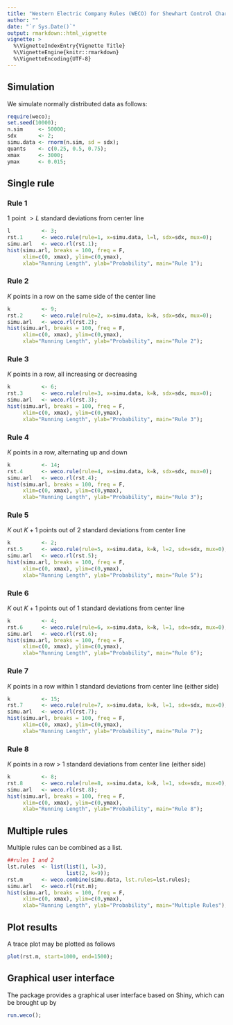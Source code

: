 ```yaml
---
title: "Western Electric Company Rules (WECO) for Shewhart Control Chart"
author: ""
date: "`r Sys.Date()`"
output: rmarkdown::html_vignette
vignette: >
  %\VignetteIndexEntry{Vignette Title}
  %\VignetteEngine{knitr::rmarkdown}
  %\VignetteEncoding{UTF-8}
---
```


## Simulation

We simulate normally distributed data as follows:

```r
require(weco);
set.seed(10000);
n.sim     <- 50000;
sdx       <- 2;
simu.data <- rnorm(n.sim, sd = sdx);
quants    <- c(0.25, 0.5, 0.75);
xmax      <- 3000;
ymax      <- 0.015;
```

## Single rule

### Rule 1

1 point $>L$ standard deviations from center line

```r
l          <- 3;
rst.1      <- weco.rule(rule=1, x=simu.data, l=l, sdx=sdx, mux=0);
simu.arl   <- weco.rl(rst.1);
hist(simu.arl, breaks = 100, freq = F,
     xlim=c(0, xmax), ylim=c(0,ymax),
     xlab="Running Length", ylab="Probability", main="Rule 1");
```

### Rule 2

$K$ points in a row on the same side of the center line 

```r
k          <- 9;
rst.2      <- weco.rule(rule=2, x=simu.data, k=k, sdx=sdx, mux=0);
simu.arl   <- weco.rl(rst.2);
hist(simu.arl, breaks = 100, freq = F,
     xlim=c(0, xmax), ylim=c(0,ymax),
     xlab="Running Length", ylab="Probability", main="Rule 2");
```

### Rule 3

$K$ points in a row, all increasing or decreasing


```r
k          <- 6;
rst.3      <- weco.rule(rule=3, x=simu.data, k=k, sdx=sdx, mux=0);
simu.arl   <- weco.rl(rst.3);
hist(simu.arl, breaks = 100, freq = F,
     xlim=c(0, xmax), ylim=c(0,ymax),
     xlab="Running Length", ylab="Probability", main="Rule 3");
```

### Rule 4

$K$ points in a row, alternating up and down 

```r
k          <- 14;
rst.4      <- weco.rule(rule=4, x=simu.data, k=k, sdx=sdx, mux=0);
simu.arl   <- weco.rl(rst.4);
hist(simu.arl, breaks = 100, freq = F,
     xlim=c(0, xmax), ylim=c(0,ymax),
     xlab="Running Length", ylab="Probability", main="Rule 3");
```

### Rule 5

$K$ out $K+1$ points out of 2 standard deviations from center line

```r
k          <- 2;
rst.5      <- weco.rule(rule=5, x=simu.data, k=k, l=2, sdx=sdx, mux=0);
simu.arl   <- weco.rl(rst.5);
hist(simu.arl, breaks = 100, freq = F,
     xlim=c(0, xmax), ylim=c(0,ymax),
     xlab="Running Length", ylab="Probability", main="Rule 5");
```

### Rule 6

$K$ out $K+1$ points out of 1 standard deviations from center line

```r
k          <- 4;
rst.6      <- weco.rule(rule=6, x=simu.data, k=k, l=1, sdx=sdx, mux=0);
simu.arl   <- weco.rl(rst.6);
hist(simu.arl, breaks = 100, freq = F, 
     xlim=c(0, xmax), ylim=c(0,ymax),
     xlab="Running Length", ylab="Probability", main="Rule 6");
```

### Rule 7

$K$ points in a row within 1 standard deviations from center line (either side)

```r
k          <- 15;
rst.7      <- weco.rule(rule=7, x=simu.data, k=k, l=1, sdx=sdx, mux=0);
simu.arl   <- weco.rl(rst.7);
hist(simu.arl, breaks = 100, freq = F, 
     xlim=c(0, xmax), ylim=c(0,ymax),
     xlab="Running Length", ylab="Probability", main="Rule 7");
```

### Rule 8

$K$ points in a row > 1 standard deviations from center line (either side)

```r
k          <- 8;
rst.8      <- weco.rule(rule=8, x=simu.data, k=k, l=1, sdx=sdx, mux=0);
simu.arl   <- weco.rl(rst.8);
hist(simu.arl, breaks = 100, freq = F, 
     xlim=c(0, xmax), ylim=c(0,ymax),
     xlab="Running Length", ylab="Probability", main="Rule 8");
```

## Multiple rules

Multiple rules can be combined as a list.

```r
##rules 1 and 2
lst.rules  <- list(list(1, l=3),
                   list(2, k=9));
rst.m      <- weco.combine(simu.data, lst.rules=lst.rules);
simu.arl   <- weco.rl(rst.m);
hist(simu.arl, breaks = 100, freq = F, 
     xlim=c(0, xmax), ylim=c(0,ymax),
     xlab="Running Length", ylab="Probability", main="Multiple Rules");
```

## Plot results

A trace plot may be plotted as follows

```r
plot(rst.m, start=1000, end=1500);
```

## Graphical user interface

The package provides a graphical user interface based on Shiny, which can be brought up by

```r
run.weco();
```
